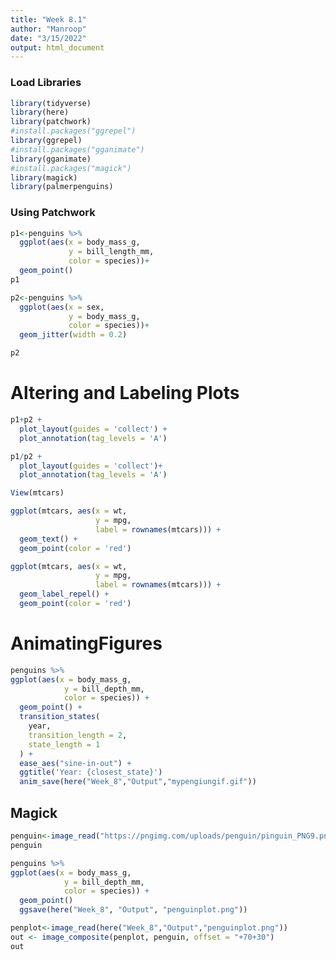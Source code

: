 ```yaml
---
title: "Week 8.1"
author: "Manroop"
date: "3/15/2022"
output: html_document
---
```


### Load Libraries ###
```r
library(tidyverse)
library(here)
library(patchwork)
#install.packages("ggrepel")
library(ggrepel)
#install.packages("gganimate")
library(gganimate)
#install.packages("magick")
library(magick)
library(palmerpenguins)
```


### Using Patchwork ###

```r
p1<-penguins %>%
  ggplot(aes(x = body_mass_g, 
             y = bill_length_mm, 
             color = species))+
  geom_point()
p1
```

```r
p2<-penguins %>%
  ggplot(aes(x = sex, 
             y = body_mass_g, 
             color = species))+
  geom_jitter(width = 0.2)

p2
```




# Altering and Labeling Plots#
```r
p1+p2 +
  plot_layout(guides = 'collect') + 
  plot_annotation(tag_levels = 'A') 
```

```r
p1/p2 +
  plot_layout(guides = 'collect')+
  plot_annotation(tag_levels = 'A')
```

```r
View(mtcars)

ggplot(mtcars, aes(x = wt, 
                   y = mpg, 
                   label = rownames(mtcars))) +
  geom_text() + 
  geom_point(color = 'red')

ggplot(mtcars, aes(x = wt, 
                   y = mpg, 
                   label = rownames(mtcars))) +
  geom_label_repel() +                       
  geom_point(color = 'red')

```

# AnimatingFigures #
```r
penguins %>%
ggplot(aes(x = body_mass_g, 
            y = bill_depth_mm, 
            color = species)) +
  geom_point() +
  transition_states(
    year,
    transition_length = 2,
    state_length = 1
  ) +
  ease_aes("sine-in-out") + 
  ggtitle('Year: {closest_state}') 
  anim_save(here("Week_8","Output","mypengiungif.gif"))
```
## Magick 
```r
penguin<-image_read("https://pngimg.com/uploads/penguin/pinguin_PNG9.png")
penguin
```

```r
penguins %>%
ggplot(aes(x = body_mass_g, 
            y = bill_depth_mm, 
            color = species)) +
  geom_point() 
  ggsave(here("Week_8", "Output", "penguinplot.png"))
```

```r
penplot<-image_read(here("Week_8","Output","penguinplot.png"))
out <- image_composite(penplot, penguin, offset = "+70+30")
out
```

